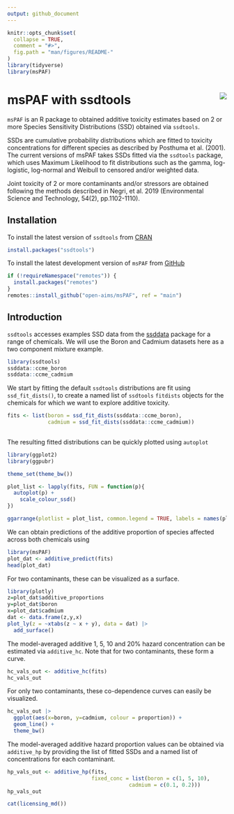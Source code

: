 ```yaml
---
output: github_document
---
```


<!-- README.md is generated from README.Rmd. Please edit that file -->

```r
knitr::opts_chunk$set(
  collapse = TRUE,
  comment = "#>",
  fig.path = "man/figures/README-"
)
library(tidyverse)
library(msPAF)
```


# msPAF with ssdtools <img src="man/figures/logo.png" align="right" />

`msPAF` is an R package to obtained additive toxicity estimates based on 2 or more Species Sensitivity Distributions (SSD) obtained via `ssdtools`. 

SSDs are cumulative probability distributions which are fitted to toxicity concentrations for different species as described by Posthuma et al. (2001).
The current versions of msPAF takes SSDs fitted via the `ssdtools` package, which uses Maximum Likelihood to fit distributions such as the gamma, log-logistic, log-normal and Weibull to censored and/or weighted data.

Joint toxicity of 2 or more contaminants and/or stressors are obtained following the methods described in Negri, et al. 2019 (Environmental Science and Technology, 54(2), pp.1102-1110).



## Installation

To install the latest version of `ssdtools` from [CRAN](https://CRAN.R-project.org/package=ssdtools)
```r
install.packages("ssdtools")
```

To install the latest development version of `msPAF` from [GitHub](https://github.com/open-AIMS/msPAF)

```r
if (!requireNamespace("remotes")) {
  install.packages("remotes")
}
remotes::install_github("open-aims/msPAF", ref = "main")
```

## Introduction

`ssdtools` accesses examples SSD data from the [ssddata](https://CRAN.R-project.org/package=ssddata) package for a range of chemicals. We will use the Boron and Cadmium datasets here as a two component mixture example.

```r
library(ssdtools)
ssddata::ccme_boron
ssddata::ccme_cadmium
```

We start by fitting the default `ssdtools` distributions are fit using `ssd_fit_dists()`, to create a named list of `ssdtools` `fitdists` objects for the chemicals for which we want to explore additive toxicity.

```r
fits <- list(boron = ssd_fit_dists(ssddata::ccme_boron), 
             cadmium = ssd_fit_dists(ssddata::ccme_cadmium))
             
```

The resulting fitted distributions can be quickly plotted using `autoplot`
```r
library(ggplot2)
library(ggpubr)

theme_set(theme_bw())

plot_list <- lapply(fits, FUN = function(p){
  autoplot(p) +
    scale_colour_ssd()  
})

ggarrange(plotlist = plot_list, common.legend = TRUE, labels = names(plot_list))

```
We can obtain predictions of the additive proportion of species affected across both chemicals using

```r
library(msPAF)
plot_dat <- additive_predict(fits)
head(plot_dat)
```

For two contaminants, these can be visualized as a surface.

```r
library(plotly)
z=plot_dat$additive_proportions
y=plot_dat$boron
x=plot_dat$cadmium
dat <- data.frame(z,y,x)
plot_ly(z = ~xtabs(z ~ x + y), data = dat) |> 
  add_surface() 
```  

The model-averaged additive 1, 5, 10 and 20% hazard concentration can be estimated via `additive_hc`. Note that for two contaminants, these form a curve.

```r
hc_vals_out <- additive_hc(fits)
hc_vals_out
```

For only two contaminants, these co-dependence curves can easily be visualized.

```r
hc_vals_out |> 
  ggplot(aes(x=boron, y=cadmium, colour = proportion)) +
  geom_line() +
  theme_bw()
```
The model-averaged additive hazard proportion values can be obtained via `additive_hp` by providing the list of fitted SSDs and a named list of concentrations for each contaminant.

```r
hp_vals_out <- additive_hp(fits, 
                           fixed_conc = list(boron = c(1, 5, 10), 
                                       cadmium = c(0.1, 0.2)))
hp_vals_out
```



```r
cat(licensing_md())
```
